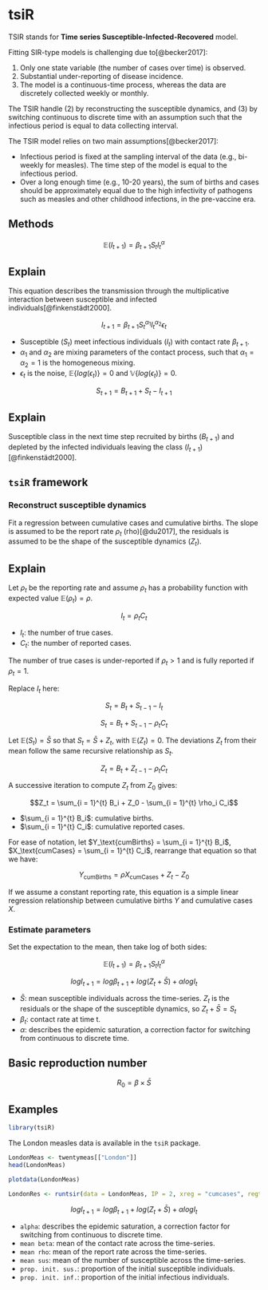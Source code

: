 # tsiR

TSIR stands for **Time series Susceptible-Infected-Recovered** model.

Fitting SIR-type models is challenging due to[@becker2017]:

1.  Only one state variable (the number of cases over time) is observed.
2.  Substantial under-reporting of disease incidence.
3.  The model is a continuous-time process, whereas the data are discretely collected weekly or monthly.

The TSIR handle (2) by reconstructing the susceptible dynamics, and (3) by switching continuous to discrete time with an assumption such that the infectious period is equal to data collecting interval.

The TSIR model relies on two main assumptions[@becker2017]:

-   Infectious period is fixed at the sampling interval of the data (e.g., bi-weekly for measles). The time step of the model is equal to the infectious period.
-   Over a long enough time (e.g., 10-20 years), the sum of births and cases should be approximately equal due to the high infectivity of pathogens such as measles and other childhood infections, in the pre-vaccine era.

## Methods

$$\mathbb{E}(I_{t + 1}) = \beta_{t + 1} S_t I_t^{\alpha}$$

::: {.callout-note collapse="true"}
## Explain

This equation describes the transmission through the multiplicative interaction between susceptible and infected individuals[@finkenstädt2000].

$$I_{t + 1} = \beta_{t + 1} S_t^{\alpha_1} I_t^{\alpha_2} \epsilon_t$$

- Susceptible ($S_t$) meet infectious individuals ($I_t$) with contact rate $\beta_{t + 1}$.
- $\alpha_1$ and $\alpha_2$ are mixing parameters of the contact process, such that $\alpha_1 = \alpha_2 = 1$ is the homogeneous mixing.
- $\epsilon_t$ is the noise, $\mathbb{E}\{ log(\epsilon_t) \} = 0$ and $\mathbb{V}\{ log(\epsilon_t) \} = 0$.
:::

$$S_{t + 1} = B_{t + 1} + S_t - I_{t + 1}$$

::: {.callout-note collapse="true"}
## Explain

Susceptible class in the next time step recruited by births ($B_{t + 1}$) and depleted by the infected individuals leaving the class ($I_{t + 1}$)[@finkenstädt2000].
:::

## `tsiR` framework

### Reconstruct susceptible dynamics

Fit a regression between cumulative cases and cumulative births. The slope is assumed to be the report rate $\rho_t$ (rho)[@du2017], the residuals is assumed to be the shape of the susceptible dynamics ($Z_t$).

::: {.callout-note collapse="true"}
## Explain

Let $\rho_t$ be the reporting rate and assume $\rho_t$ has a probability function with expected value $\mathbb{E}(\rho_t) = \rho$.

$$I_t = \rho_t C_t$$

-   $I_t$: the number of true cases.
-   $C_t$: the number of reported cases.

The number of true cases is under-reported if $\rho_t > 1$ and is fully reported if $\rho_t = 1$.

Replace $I_t$ here:

$$S_t = B_t + S_{t - 1} - I_t$$

$$S_t = B_t + S_{t - 1} - \rho_t C_t$$

Let $\mathbb{E}(S_t) = \bar{S}$ so that $S_t = \bar{S} + Z_t$, with $\mathbb{E}(Z_t) = 0$. The deviations $Z_t$ from their mean follow the same recursive relationship as $S_t$.

$$Z_t = B_t + Z_{t - 1} - \rho_t C_t$$

A successive iteration to compute $Z_t$ from $Z_0$ gives:

$$Z_t = \sum_{i = 1}^{t} B_i + Z_0 - \sum_{i = 1}^{t} \rho_i C_i$$

- $\sum_{i = 1}^{t} B_i$: cumulative births.
- $\sum_{i = 1}^{t} C_i$: cumulative reported cases.

For ease of notation, let $Y_\text{cumBirths} = \sum_{i = 1}^{t} B_i$, $X_\text{cumCases} = \sum_{i = 1}^{t} C_i$, rearrange that equation so that we have:

$$Y_\text{cumBirths} = \rho X_\text{cumCases} + Z_t - Z_0$$

If we assume a constant reporting rate, this equation is a simple linear regression relationship between cumulative births $Y$ and cumulative cases $X$.
:::

### Estimate parameters

Set the expectation to the mean, then take log of both sides:

$$\mathbb{E}(I_{t + 1}) = \beta_{t + 1} S_t I_t^{\alpha}$$

$$log I_{t + 1} = log \beta_{t + 1} + log(Z_t + \bar{S}) + \alpha log I_t$$

-   $\bar{S}$: mean susceptible individuals across the time-series. $Z_t$ is the residuals or the shape of the susceptible dynamics, so $Z_t + \bar{S} = S_t$
-   $\beta_t$: contact rate at time t.
-   $\alpha$: describes the epidemic saturation, a correction factor for switching from continuous to discrete time.

## Basic reproduction number

$$R_0 = \beta \times \bar{S}$$

## Examples

```r
library(tsiR)
```

The London measles data is available in the `tsiR` package.

```r
LondonMeas <- twentymeas[["London"]]
head(LondonMeas)
```

```r
plotdata(LondonMeas)
```

```r
LondonRes <- runtsir(data = LondonMeas, IP = 2, xreg = "cumcases", regtype = "gaussian", alpha = NULL, sbar = NULL, method = "negbin", nsim = 100, family = "gaussian", link = "identity")
```

$$log I_{t + 1} = log \beta_{t + 1} + log(Z_t + \bar{S}) + \alpha log I_t$$

-   `alpha`: describes the epidemic saturation, a correction factor for switching from continuous to discrete time.
-   `mean beta`: mean of the contact rate across the time-series.
-   `mean rho`: mean of the report rate across the time-series.
-   `mean sus`: mean of the number of susceptible across the time-series.
-   `prop. init. sus.`: proportion of the initial susceptible individuals.
-   `prop. init. inf.`: proportion of the initial infectious individuals.

